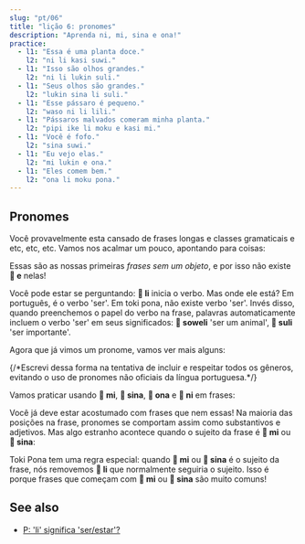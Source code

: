 ```yaml
---
slug: "pt/06"
title: "lição 6: pronomes"
description: "Aprenda ni, mi, sina e ona!"
practice:
  - l1: "Essa é uma planta doce."
    l2: "ni li kasi suwi."
  - l1: "Isso são olhos grandes."
    l2: "ni li lukin suli."
  - l1: "Seus olhos são grandes."
    l2: "lukin sina li suli."
  - l1: "Esse pássaro é pequeno."
    l2: "waso ni li lili."
  - l1: "Pássaros malvados comeram minha planta."
    l2: "pipi ike li moku e kasi mi."
  - l1: "Você é fofo."
    l2: "sina suwi."
  - l1: "Eu vejo elas."
    l2: "mi lukin e ona."
  - l1: "Eles comem bem."
    l2: "ona li moku pona."
---
```



## Pronomes

Você provavelmente esta cansado de frases longas e classes gramaticais e etc, etc, etc. Vamos nos acalmar um pouco, apontando para coisas:

<List>
  <Word sl="ni" m="Isso, aquilo" />
  <Sentence sl="ni li soweli." m="Isso é um animal." />
  <Sentence sl="ni li kasi." m="Isso é uma planta." />
  <Sentence sl="ni li moku suwi." m="Isso é comida doce." />
  <Sentence sl="ni li suli." m="Isso é importante." />
  <Sentence sl="ni li pona wawa." m="Isso é incrivelmente bom." />
</List>

Essas são as nossas primeiras _frases sem um objeto_, e por isso não existe **󱤉 e** nelas!

Você pode estar se perguntando: **󱤧 li** inicia o verbo. Mas onde ele está? Em português, é o verbo 'ser'. Em toki pona, não existe verbo 'ser'. Invés disso, quando preenchemos o papel do verbo na frase, palavras automaticamente incluem o verbo 'ser' em seus significados: **󱥢 soweli** 'ser um animal', **󱥣 suli** 'ser importante'.

Agora que já vimos um pronome, vamos ver mais alguns:

<List>
  <Word sl="mi" m="Eu, nós; meu, nosso" />
  <Word sl="sina" m="você, vocês; seu, seus, sua, suas" />
  <Word sl="ona" m="(pronomes pessoais e possessivos da 3ª pessoa)" /> {/*Escrevi dessa forma na tentativa de incluir e respeitar todos os gêneros, evitando o uso de pronomes não oficiais da língua portuguesa.*/}
</List>

Vamos praticar usando **󱤴 mi**, **󱥞 sina**, **󱥆 ona** e **󱥁 ni** em frases:

<List>
  <Sentence sl="kasi ni li suli." m="Essa planta é grande." />
  <Sentence sl="sona sina li wawa." m="Seu conhecimento é incrível." />
  <Sentence sl="pipi ni li pipi mi." m="Esse inseto é meu inseto." />
  <Sentence sl="waso sina li lukin e mi." m="Seu pássaro está me vendo." />
  <Sentence sl="waso li moku e pipi ni." m="O pássaro come esse inseto." />
  <Sentence sl="soweli mi li moku e kasi ona." m="Meu animal come aquela planta." />
</List>

Você já deve estar acostumado com frases que nem essas! Na maioria das posições na frase, pronomes se comportam assim como substantivos e adjetivos. Mas algo estranho acontece quando o sujeito da frase é **󱤴 mi** ou **󱥞 sina**:

<List>
  <Sentence sl="mi wawa." m="Eu sou forte." />
  <Sentence sl="sina lukin e moku." m="Você vê comida." />
  <Sentence sl="mi sona e kasi suli." m="Eu conheço a planta grande." />
  <Sentence sl="sina sona e suli kasi." m="Você conhece o tamanho da planta." />
</List>

Toki Pona tem uma regra especial: quando **󱤴 mi** ou **󱥞 sina** é o sujeito da frase, nós removemos **󱤧 li** que normalmente seguiria o sujeito. Isso é porque frases que começam com **󱤴 mi** ou **󱥞 sina** são muito comuns!

<Practice exercises={frontmatter.practice} />

## See also
* [P: 'li' significa 'ser/estar'?](en/li-and-is)
